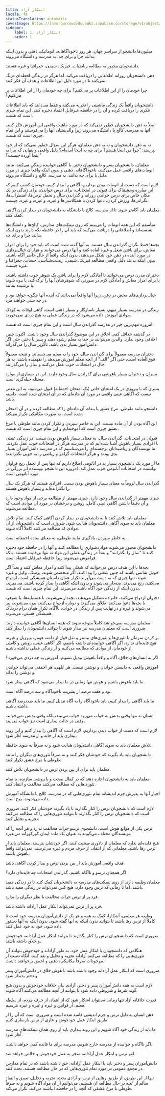 ```yaml
---
title: ابتکار آزاد
locale: fa
statusTranslation: automatic
coverImage: https://lhvmrqwrcowdvduuaukz.supabase.co/storage/v1/object/public/strapi-uploads/small_cover-educacion-fundamental.webp-2d51a7828a2b1309555be27f7e2a61a0.webp
sidebar:
    label: 1. ابتکار آزاد
    order: 1
---
```

میلیون‌ها دانشجو از سراسر جهان، هر روز ناخودآگاهانه، اتوماتیک، ذهنی و بدون اینکه بدانند چرا و برای چه، به مدرسه و دانشگاه می‌روند.

دانشجویان مجبور به مطالعه ریاضیات، فیزیک، شیمی، جغرافیا و غیره هستند.

ذهن دانشجویان روزانه اطلاعاتی را دریافت می‌کند، اما هرگز در زندگی لحظه‌ای درنگ نمی‌کنند تا در مورد دلیل این اطلاعات و هدف آن فکر کنند.

چرا خودمان را از این اطلاعات پر می‌کنیم؟ برای چه خودمان را از این اطلاعات پر می‌کنیم؟

دانشجویان واقعاً یک زندگی ماشینی را تجربه می‌کنند و فقط می‌دانند که باید اطلاعات فکری را دریافت کرده و آن را در حافظه غیرقابل اعتماد ذخیره کنند، این تمام چیزی است که هست.

اصلاً به ذهن دانشجویان خطور نمی‌کند که در مورد ماهیت واقعی این آموزش فکر کنند، آنها به مدرسه، کالج یا دانشگاه می‌روند زیرا والدینشان آنها را می‌فرستند و این تمام چیزی است که هست.

نه به ذهن دانشجویان و نه به ذهن معلمان، هرگز این سؤال خطور نمی‌کند که از خود بپرسند: "چرا من اینجا هستم؟ برای چه به اینجا آمده‌ام؟ دلیل واقعی و پنهانی که مرا به اینجا آورده چیست؟"

معلمان، دانشجویان پسر و دانشجویان دختر، با آگاهی خوابیده زندگی می‌کنند، مانند اتومات‌های واقعی عمل می‌کنند، ناخودآگاهانه، ذهنی و بدون اینکه واقعاً چیزی در مورد دلیل یا برای چه بدانند، به مدرسه، کالج و دانشگاه می‌روند.

لازم است که دست از اتومات بودن برداریم، آگاهی را بیدار کنیم، خودمان کشف کنیم که این مبارزه وحشتناک برای قبولی در امتحانات، برای درس خواندن، برای زندگی در یک مکان خاص برای درس خواندن روزانه و گذراندن سال و تحمل ترس‌ها، اضطراب‌ها، نگرانی‌ها، ورزش کردن، دعوا کردن با همکلاسی‌ها و غیره، و غیره، و غیره، چیست.

معلمان باید آگاه‌تر شوند تا از مدرسه، کالج یا دانشگاه به دانشجویان در بیدار کردن آگاهی کمک کنند.

متأسفم که این همه اتومات را می‌بینم که روی نیمکت‌های مدارس، کالج‌ها و دانشگاه‌ها نشسته‌اند و اطلاعاتی را دریافت می‌کنند که باید آن را در حافظه نگه دارند بدون اینکه بدانند چرا و برای چه.

بچه‌ها فقط نگران گذراندن سال هستند. به آنها گفته شده است که باید خود را برای امرار معاش، برای یافتن شغل و غیره آماده کنند و آنها درس می‌خوانند و هزاران خیال‌پردازی در مورد آینده در ذهن خود شکل می‌دهند، بدون اینکه واقعاً از حال حاضر آگاه باشند، بدون اینکه بدانند دلیل واقعی مطالعه فیزیک، شیمی، زیست‌شناسی، حساب، جغرافیا و غیره چیست.

دختران مدرن درس می‌خوانند تا آمادگی لازم را برای یافتن یک شوهر خوب داشته باشند، یا برای امرار معاش و آمادگی لازم در صورتی که شوهرشان آنها را ترک کند، یا بیوه شوند یا ترشیده بمانند.

خیال‌پردازی‌های محض در ذهن، زیرا آنها واقعاً نمی‌دانند که آینده آنها چگونه خواهد بود و در چه سنی خواهند مرد.

زندگی در مدرسه بسیار مبهم، بسیار ناسازگار و بسیار ذهنی است، گاهی اوقات به کودک موادی آموزش داده می‌شود که در زندگی عملی به هیچ دردی نمی‌خورند.

امروزه مهم‌ترین چیز در مدرسه گذراندن سال است و این تمام چیزی است که هست.

در گذشته حداقل کمی اخلاق در این موضوع گذراندن سال وجود داشت. اکنون چنین اخلاقی وجود ندارد. والدین می‌توانند در خفا به معلم رشوه دهند و پسر یا دختر، حتی اگر دانش‌آموز بسیار بدی باشد، ناگزیر سال را می‌گذراند.

دختران مدرسه معمولاً برای گذراندن سال، خود را به معلم می‌چسبانند و نتیجه معمولاً فوق‌العاده است، حتی اگر "الف" از آنچه معلم آموزش می‌دهد را نفهمیده باشند، به هر حال در امتحانات خوب عمل می‌کنند و سال را می‌گذرانند.

پسران و دختران بسیار باهوشی برای گذراندن سال وجود دارند. این در بسیاری از موارد مسئله حیله‌گری است.

پسری که با پیروزی در یک امتحان خاص (یک امتحان احمقانه) قبول می‌شود، به این معنی نیست که آگاهی عینی واقعی در مورد آن ماده‌ای که در آن امتحان شده است، داشته باشد.

دانشجو مانند طوطی، مرغ عشق یا ببغاء، آن ماده‌ای را که مطالعه کرده و در آن امتحان شده است، به صورت مکانیکی تکرار می‌کند.

این آگاه بودن از آن ماده نیست، این به خاطر سپردن و تکرار کردن مانند طوطی یا مرغ عشق چیزی است که آموخته‌ایم و این تمام چیزی است که هست.

قبولی در امتحانات، گذراندن سال، به معنای بسیار باهوش بودن نیست. در زندگی عملی با افرادی بسیار باهوش آشنا شده‌ایم که در مدرسه هرگز در امتحانات خوب عمل نکردند. ما نویسندگان و ریاضیدانان برجسته‌ای را می‌شناسیم که در مدرسه دانش‌آموزان بسیار بدی بودند و هرگز امتحانات گرامر و ریاضی را به خوبی نگذراندند.

ما از مورد یک دانشجوی بسیار بد در آناتومی اطلاع داریم که تنها پس از تحمل رنج فراوان توانست در امتحانات آناتومی خوب عمل کند. امروزه این دانشجو نویسنده اثر بزرگی در مورد آناتومی است.

گذراندن سال لزوماً به معنای بسیار باهوش بودن نیست. افرادی هستند که هرگز یک سال را نگذرانده‌اند و بسیار باهوش هستند.

چیزی مهمتر از گذراندن سال وجود دارد، چیزی مهمتر از مطالعه برخی از مواد وجود دارد و آن دقیقاً داشتن آگاهی عینی کامل، روشن و درخشان در مورد آن موادی است که مطالعه می‌شوند.

معلمان باید تلاش کنند تا به دانشجویان در بیدار کردن آگاهی کمک کنند. تمام تلاش معلمان باید به سوی آگاهی دانشجویان هدایت شود. ضروری است که دانشجویان از آن موادی که مطالعه می‌کنند کاملاً آگاه شوند.

به خاطر سپردن، یادگیری مانند طوطی، به معنای ساده احمقانه است.

دانشجویان مجبور می‌شوند مواد دشواری را مطالعه کنند و آنها را در حافظه خود ذخیره کنند تا "سال را بگذرانند" و بعداً در زندگی عملی این مواد نه تنها بی‌فایده هستند، بلکه فراموش می‌شوند زیرا حافظه غیرقابل اعتماد است.

بچه‌ها با این هدف درس می‌خوانند که شغلی پیدا کنند و امرار معاش کنند و بعداً اگر خوش شانس باشند که چنین شغلی را پیدا کنند، اگر متخصص شوند، پزشک، وکیل و غیره شوند، تنها چیزی که به دست می‌آورند تکرار همان داستان همیشگی است، ازدواج می‌کنند، رنج می‌برند، بچه‌دار می‌شوند و بدون اینکه آگاهی را بیدار کرده باشند، می‌میرند، بدون اینکه از زندگی خود آگاه باشند می‌میرند. این تمام چیزی است که هست.

دختران ازدواج می‌کنند، خانواده تشکیل می‌دهند، بچه‌دار می‌شوند، با همسایه‌ها، با شوهر، با بچه‌ها دعوا می‌کنند، طلاق می‌گیرند و دوباره ازدواج می‌کنند، بیوه می‌شوند، پیر می‌شوند و غیره و در نهایت پس از زندگی در خواب، ناآگاه، تکرار همان درام دردناک همیشگی هستی، می‌میرند.

معلمان مدرسه نمی‌خواهند کاملاً متوجه شوند که همه انسان‌ها آگاهی خوابیده دارند. ضروری است که معلمان مدرسه نیز بیدار شوند تا بتوانند دانشجویان را بیدار کنند.

پر کردن سرمان با تئوری‌ها و تئوری‌های بیشتر و نقل قول از دانته، هومر، ویرژیل و غیره، هیچ فایده‌ای ندارد، اگر آگاهی خوابیده‌ای داشته باشیم، اگر آگاهی عینی، روشن و کاملی از خودمان، از موادی که مطالعه می‌کنیم و از زندگی عملی نداشته باشیم.

اگر به انسان‌های خلاق، آگاه و واقعاً باهوش تبدیل نشویم، آموزش به چه دردی می‌خورد؟

آموزش واقعی به دانستن خواندن و نوشتن نیست. هر ابلهی، هر احمقی می‌تواند خواندن و نوشتن را بداند.

ما باید باهوش باشیم و هوش تنها زمانی در ما بیدار می‌شود که آگاهی بیدار شود.

نود و هفت درصد از بشریت ناخودآگاه و سه درصد آگاه است.

ما باید آگاهی را بیدار کنیم، باید ناخودآگاه را به آگاه تبدیل کنیم. ما باید صددرصد آگاهی داشته باشیم.

انسان نه تنها وقتی بدنش به خواب می‌رود خواب می‌بیند، بلکه وقتی بدنش نمی‌خوابد، وقتی در حالت بیداری است نیز خواب می‌بیند.

لازم است که دست از خواب دیدن برداریم، لازم است که آگاهی را بیدار کنیم و این روند بیداری باید از خانه و از مدرسه آغاز شود.

تلاش معلمان باید به سوی آگاهی دانشجویان هدایت شود و نه صرفاً به سوی حافظه.

دانشجویان باید یاد بگیرند که خودشان فکر کنند و نه صرفاً تئوری‌های دیگران را مانند طوطی یا مرغ عشق تکرار کنند.

معلمان باید برای از بین بردن ترس در دانشجویان تلاش کنند.

معلمان باید به دانشجویان اجازه دهند که در کمال صحت و با روشی سازنده، با تمام تئوری‌هایی که مطالعه می‌کنند مخالفت و انتقاد کنند.

اجبار آنها به پذیرش جزم اندیشانه تمام تئوری‌هایی که در مدرسه، کالج یا دانشگاه آموزش داده می‌شوند، پوچ است.

لازم است که دانشجویان ترس را کنار بگذارند تا یاد بگیرند خودشان فکر کنند. ضروری است که دانشجویان ترس را کنار بگذارند تا بتوانند تئوری‌هایی را که مطالعه می‌کنند تجزیه و تحلیل کنند.

ترس یکی از موانع هوش است. دانشجوی ترسو جرات مخالفت ندارد و هر آنچه را که نویسندگان مختلف می‌گویند به عنوان یک ماده ایمان کورکورانه می‌پذیرد.

هیچ فایده‌ای ندارد که معلمان از دلاوری صحبت کنند، اگر خودشان بترسند. معلمان باید از ترس رها باشند. معلمانی که از انتقاد، از حرف مردم و غیره می‌ترسند، نمی‌توانند واقعاً باهوش باشند.

هدف واقعی آموزش باید از بین بردن ترس و بیدار کردن آگاهی باشد.

اگر همچنان ترسو و ناآگاه باشیم، گذراندن امتحانات چه فایده‌ای دارد؟

معلمان وظیفه دارند از روی نیمکت‌های مدرسه به دانشجویان کمک کنند تا در زندگی مفید باشند، اما تا زمانی که ترس وجود دارد، هیچ کس نمی‌تواند در زندگی مفید باشد.

فرد پر از ترس جرات مخالفت با نظر دیگران را ندارد.

فرد پر از ترس نمی‌تواند ابتکار عمل آزادانه داشته باشد.

وظیفه هر معلمی، آشکارا، کمک به همه و هر یک از دانش‌آموزان مدرسه خود است تا کاملاً از ترس رها باشند تا بتوانند بدون اینکه به آنها گفته شود، بدون اینکه به آنها دستور داده شود، خود به خود عمل کنند.

ضروری است که دانشجویان ترس را کنار بگذارند تا بتوانند ابتکار عمل آزادانه، خودجوش و خلاق داشته باشند.

هنگامی که دانشجویان با ابتکار عمل خود، به طور آزادانه و خودجوش بتوانند آن تئوری‌هایی را که مطالعه می‌کنند آزادانه تجزیه و تحلیل و نقد کنند، آنگاه دست از موجودات صرفاً مکانیکی، ذهنی و احمق برخواهند داشت.

ضروری است که ابتکار عمل آزادانه وجود داشته باشد تا هوش خلاق در دانش‌آموزان پسر و دختر پدیدار شود.

لازم است به همه دانش‌آموزان پسر و دختر، آزادی بیان خلاقانه خودجوش و بدون هیچ گونه شرط و شروطی داده شود تا بتوانند از آنچه مطالعه می‌کنند آگاه شوند.

قدرت خلاقانه آزاد تنها زمانی می‌تواند آشکار شود که از انتقاد، از حرف مردم، از سلطه معلم، از قوانین و غیره و غیره و غیره نترسیم.

ذهن انسان به دلیل ترس و جزم اندیشی فاسد شده است و ضروری است که آن را از طریق ابتکار عمل خودجوش و عاری از ترس بازسازی کنیم.

ما باید از زندگی خود آگاه شویم و این روند بیداری باید از روی همان نیمکت‌های مدرسه آغاز شود.

اگر ناآگاه و خوابیده از مدرسه خارج شویم، مدرسه برای ما فایده کمی خواهد داشت.

لغو ترس و ابتکار عمل آزادانه، منجر به عمل خودجوش و خالص خواهد شد.

دانش‌آموزان پسر و دختر باید با ابتکار عمل آزادانه، حق داشته باشند که در تمام مدارس در مجمع عمومی در مورد تمام تئوری‌هایی که در حال مطالعه هستند، بحث کنند.

تنها از این طریق، از طریق رهایی از ترس و آزادی بحث، تجزیه و تحلیل، تعمق و انتقاد سالم از آنچه در حال مطالعه آن هستیم، می‌توانیم از آن مواد آگاه شویم و نه صرفاً طوطی یا مرغ عشقی که آنچه را در حافظه انباشته می‌کند، تکرار می‌کند.


